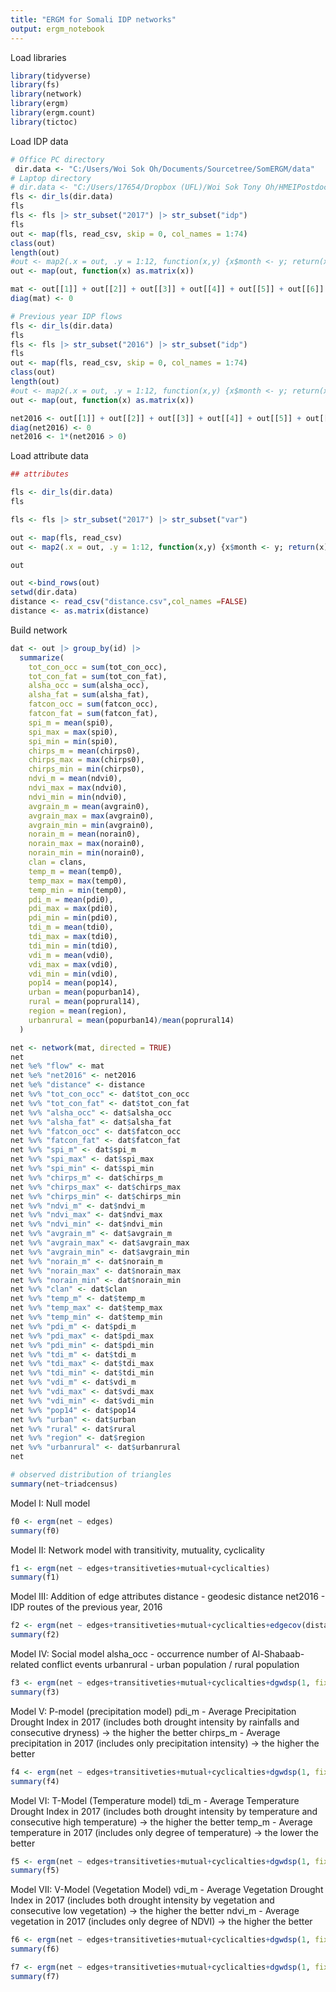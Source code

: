 ```yaml
---
title: "ERGM for Somali IDP networks"
output: ergm_notebook
---
```


Load libraries

```r
library(tidyverse)
library(fs)
library(network)
library(ergm)
library(ergm.count)
library(tictoc)
```

Load IDP data
```r
# Office PC directory
 dir.data <- "C:/Users/Woi Sok Oh/Documents/Sourcetree/SomERGM/data"
# Laptop directory
# dir.data <- "C:/Users/17654/Dropbox (UFL)/Woi Sok Tony Oh/HMEIPostdoc/research/SomIDPModel/data"
fls <- dir_ls(dir.data)
fls
fls <- fls |> str_subset("2017") |> str_subset("idp")
fls
out <- map(fls, read_csv, skip = 0, col_names = 1:74)
class(out)
length(out)
#out <- map2(.x = out, .y = 1:12, function(x,y) {x$month <- y; return(x)})
out <- map(out, function(x) as.matrix(x))

mat <- out[[1]] + out[[2]] + out[[3]] + out[[4]] + out[[5]] + out[[6]] + out[[7]] + out[[8]] + out[[9]] + out[[10]] + out[[11]] + out[[12]]
diag(mat) <- 0

# Previous year IDP flows
fls <- dir_ls(dir.data)
fls
fls <- fls |> str_subset("2016") |> str_subset("idp")
fls
out <- map(fls, read_csv, skip = 0, col_names = 1:74)
class(out)
length(out)
#out <- map2(.x = out, .y = 1:12, function(x,y) {x$month <- y; return(x)})
out <- map(out, function(x) as.matrix(x))

net2016 <- out[[1]] + out[[2]] + out[[3]] + out[[4]] + out[[5]] + out[[6]] + out[[7]] + out[[8]] + out[[9]] + out[[10]] + out[[11]] + out[[12]]
diag(net2016) <- 0
net2016 <- 1*(net2016 > 0)
```

Load attribute data
```r
## attributes

fls <- dir_ls(dir.data)
fls

fls <- fls |> str_subset("2017") |> str_subset("var")

out <- map(fls, read_csv)
out <- map2(.x = out, .y = 1:12, function(x,y) {x$month <- y; return(x)})

out

out <-bind_rows(out)
setwd(dir.data)
distance <- read_csv("distance.csv",col_names =FALSE)
distance <- as.matrix(distance)
```

Build network

```r
dat <- out |> group_by(id) |>
  summarize(
    tot_con_occ = sum(tot_con_occ),
    tot_con_fat = sum(tot_con_fat),
    alsha_occ = sum(alsha_occ),
    alsha_fat = sum(alsha_fat),
    fatcon_occ = sum(fatcon_occ),
    fatcon_fat = sum(fatcon_fat),
    spi_m = mean(spi0),
    spi_max = max(spi0),
    spi_min = min(spi0),
    chirps_m = mean(chirps0),
    chirps_max = max(chirps0),
    chirps_min = min(chirps0),
    ndvi_m = mean(ndvi0),
    ndvi_max = max(ndvi0),
    ndvi_min = min(ndvi0),
    avgrain_m = mean(avgrain0),
    avgrain_max = max(avgrain0),
    avgrain_min = min(avgrain0),
    norain_m = mean(norain0),
    norain_max = max(norain0),
    norain_min = min(norain0),
    clan = clans,
    temp_m = mean(temp0),
    temp_max = max(temp0),
    temp_min = min(temp0),
    pdi_m = mean(pdi0),
    pdi_max = max(pdi0),
    pdi_min = min(pdi0),
    tdi_m = mean(tdi0),
    tdi_max = max(tdi0),
    tdi_min = min(tdi0),
    vdi_m = mean(vdi0),
    vdi_max = max(vdi0),
    vdi_min = min(vdi0),
    pop14 = mean(pop14),
    urban = mean(popurban14),
    rural = mean(poprural14),
    region = mean(region),
    urbanrural = mean(popurban14)/mean(poprural14)
  )
```

```r
net <- network(mat, directed = TRUE)
net
net %e% "flow" <- mat
net %e% "net2016" <- net2016
net %e% "distance" <- distance
net %v% "tot_con_occ" <- dat$tot_con_occ
net %v% "tot_con_fat" <- dat$tot_con_fat
net %v% "alsha_occ" <- dat$alsha_occ
net %v% "alsha_fat" <- dat$alsha_fat
net %v% "fatcon_occ" <- dat$fatcon_occ
net %v% "fatcon_fat" <- dat$fatcon_fat
net %v% "spi_m" <- dat$spi_m
net %v% "spi_max" <- dat$spi_max
net %v% "spi_min" <- dat$spi_min
net %v% "chirps_m" <- dat$chirps_m
net %v% "chirps_max" <- dat$chirps_max
net %v% "chirps_min" <- dat$chirps_min
net %v% "ndvi_m" <- dat$ndvi_m
net %v% "ndvi_max" <- dat$ndvi_max
net %v% "ndvi_min" <- dat$ndvi_min
net %v% "avgrain_m" <- dat$avgrain_m
net %v% "avgrain_max" <- dat$avgrain_max
net %v% "avgrain_min" <- dat$avgrain_min
net %v% "norain_m" <- dat$norain_m
net %v% "norain_max" <- dat$norain_max
net %v% "norain_min" <- dat$norain_min
net %v% "clan" <- dat$clan
net %v% "temp_m" <- dat$temp_m
net %v% "temp_max" <- dat$temp_max
net %v% "temp_min" <- dat$temp_min
net %v% "pdi_m" <- dat$pdi_m
net %v% "pdi_max" <- dat$pdi_max
net %v% "pdi_min" <- dat$pdi_min
net %v% "tdi_m" <- dat$tdi_m
net %v% "tdi_max" <- dat$tdi_max
net %v% "tdi_min" <- dat$tdi_min
net %v% "vdi_m" <- dat$vdi_m
net %v% "vdi_max" <- dat$vdi_max
net %v% "vdi_min" <- dat$vdi_min
net %v% "pop14" <- dat$pop14
net %v% "urban" <- dat$urban
net %v% "rural" <- dat$rural
net %v% "region" <- dat$region
net %v% "urbanrural" <- dat$urbanrural
net
```

```r
# observed distribution of triangles
summary(net~triadcensus)
```
Model I: Null model

```r
f0 <- ergm(net ~ edges)
summary(f0)
```
Model II: Network model with transitivity, mutuality, cyclicality


```r
f1 <- ergm(net ~ edges+transitiveties+mutual+cyclicalties)
summary(f1)
```

Model III: Addition of edge attributes
  distance - geodesic distance
  net2016 - IDP routes of the previous year, 2016

```r
f2 <- ergm(net ~ edges+transitiveties+mutual+cyclicalties+edgecov(distance)+edgecov(net2016))
summary(f2)
```

Model IV: Social model
  alsha_occ - occurrence number of Al-Shabaab-related conflict events
  urbanrural - urban population / rural population

```r
f3 <- ergm(net ~ edges+transitiveties+mutual+cyclicalties+dgwdsp(1, fixed = TRUE, cutoff = 7, type = c("OSP"))+edgecov(distance)+edgecov(net2016)+nodeocov("alsha_occ")+diff("urbanrural"))
summary(f3)
```

Model V: P-model (precipitation model)
  pdi_m - Average Precipitation Drought Index in 2017 (includes both drought intensity by rainfalls and consecutive dryness) -> the higher the better
  chirps_m - Average precipitation in 2017 (includes only precipitation intensity) -> the higher the better

```r
f4 <- ergm(net ~ edges+transitiveties+mutual+cyclicalties+dgwdsp(1, fixed = TRUE, cutoff = 7, type = c("OSP"))+edgecov(distance)+edgecov(net2016)+nodeocov("alsha_occ")+diff("urbanrural")+nodeocov("pdi_m")+nodeicov("pdi_m")+nodeocov("chirps_m")+nodeicov("chirps_m"))
summary(f4)
```

Model VI: T-Model (Temperature model)
  tdi_m - Average Temperature Drought Index in 2017 (includes both drought intensity by temperature and consecutive high temperature) -> the higher the better
  temp_m - Average temperature in 2017 (includes only degree of temperature) -> the lower the better

```r
f5 <- ergm(net ~ edges+transitiveties+mutual+cyclicalties+dgwdsp(1, fixed = TRUE, cutoff = 7, type = c("OSP"))+edgecov(distance)+edgecov(net2016)+nodeocov("alsha_occ")+diff("urbanrural")+nodeocov("tdi_m")+nodeicov("tdi_m")+nodeocov("temp_m")+nodeicov("temp_m"))
summary(f5)
```

Model VII: V-Model (Vegetation Model)
  vdi_m - Average Vegetation Drought Index in 2017 (includes both drought intensity by vegetation and consecutive low vegetation) -> the higher the better
  ndvi_m - Average vegetation in 2017 (includes only degree of NDVI) -> the higher the better

```r
f6 <- ergm(net ~ edges+transitiveties+mutual+cyclicalties+dgwdsp(1, fixed = TRUE, cutoff = 7, type = c("OSP"))+edgecov(distance)+edgecov(net2016)+nodeocov("alsha_occ")+diff("urbanrural")+nodeocov("vdi_m")+nodeicov("vdi_m")+nodeocov("ndvi_m")+nodeicov("ndvi_m"))
summary(f6)
```

```r
f7 <- ergm(net ~ edges+transitiveties+mutual+cyclicalties+dgwdsp(1, fixed = TRUE, cutoff = 7, type = c("OSP"))+edgecov(distance)+edgecov(net2016)+nodeocov("alsha_occ")+diff("urbanrural")+diff("pdi_m")+diff("tdi_m")+diff("vdi_m"))
summary(f7)
```

```r

```